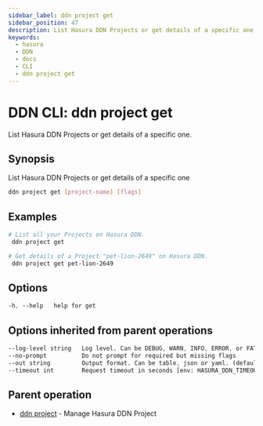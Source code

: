 ```yaml
---
sidebar_label: ddn project get
sidebar_position: 47
description: List Hasura DDN Projects or get details of a specific one using the DDN CLI
keywords:
  - hasura
  - DDN
  - docs
  - CLI
  - ddn project get
---
```


# DDN CLI: ddn project get

List Hasura DDN Projects or get details of a specific one.

## Synopsis

List Hasura DDN Projects or get details of a specific one

```bash
ddn project get [project-name] [flags]
```

## Examples

```bash
# List all your Projects on Hasura DDN.
 ddn project get

# Get details of a Project "pet-lion-2649" on Hasura DDN.
 ddn project get pet-lion-2649
```

## Options

```sass
-h, --help   help for get
```

## Options inherited from parent operations

```sass
--log-level string   Log level. Can be DEBUG, WARN, INFO, ERROR, or FATAL. (default "INFO")
--no-prompt          Do not prompt for required but missing flags
--out string         Output format. Can be table, json or yaml. (default "table")
--timeout int        Request timeout in seconds [env: HASURA_DDN_TIMEOUT] (default 100)
```

## Parent operation

- [ddn project](/cli/commands/ddn_project) - Manage Hasura DDN Project
